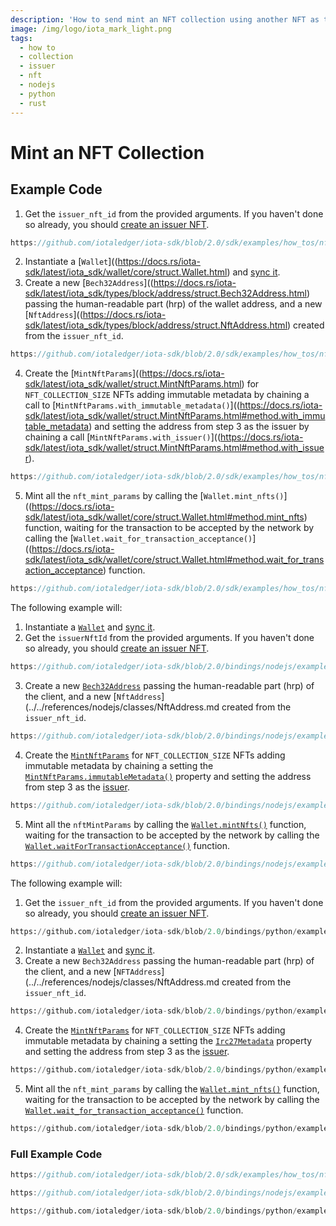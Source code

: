 ```yaml
---
description: 'How to send mint an NFT collection using another NFT as the Issuer'
image: /img/logo/iota_mark_light.png
tags:
  - how to
  - collection
  - issuer
  - nft
  - nodejs
  - python
  - rust
---
```


# Mint an NFT Collection

## Example Code

<Tabs groupId="language" queryString>
<TabItem value="rust" label="Rust">

1. Get the `issuer_nft_id` from the provided arguments. If you haven't done so already, you should [create an issuer NFT](mint-issuer-nft.mdx).

<div className={'hide-code-block-extras'}>

```rust reference
https://github.com/iotaledger/iota-sdk/blob/2.0/sdk/examples/how_tos/nft_collection/01_mint_collection_nft.rs#L44-L47
```

</div>

2. Instantiate a [`Wallet`]((https://docs.rs/iota-sdk/latest/iota_sdk/wallet/core/struct.Wallet.html) and [sync it](../wallet/check-balance.mdx).
3. Create a new [`Bech32Address`]((https://docs.rs/iota-sdk/latest/iota_sdk/types/block/address/struct.Bech32Address.html)
    passing the human-readable part (hrp) of the wallet address, and a new [`NftAddress`]((https://docs.rs/iota-sdk/latest/iota_sdk/types/block/address/struct.NftAddress.html)
    created from the `issuer_nft_id`.

<div className={'hide-code-block-extras'}>

```rust reference
https://github.com/iotaledger/iota-sdk/blob/2.0/sdk/examples/how_tos/nft_collection/01_mint_collection_nft.rs#L62-L63
```

</div>

4. Create the [`MintNftParams`]((https://docs.rs/iota-sdk/latest/iota_sdk/wallet/struct.MintNftParams.html)
    for `NFT_COLLECTION_SIZE` NFTs adding immutable metadata by chaining a call to
    [`MintNftParams.with_immutable_metadata()`]((https://docs.rs/iota-sdk/latest/iota_sdk/wallet/struct.MintNftParams.html#method.with_immutable_metadata)
    and setting the address from step 3 as the issuer by chaining a call
    [`MintNftParams.with_issuer()`]((https://docs.rs/iota-sdk/latest/iota_sdk/wallet/struct.MintNftParams.html#method.with_issuer).

<div className={'hide-code-block-extras'}>

```rust reference
https://github.com/iotaledger/iota-sdk/blob/2.0/sdk/examples/how_tos/nft_collection/01_mint_collection_nft.rs#L66-L73
```

</div>

5. Mint all the `nft_mint_params` by calling the [`Wallet.mint_nfts()`]((https://docs.rs/iota-sdk/latest/iota_sdk/wallet/core/struct.Wallet.html#method.mint_nfts) function,
    waiting for the transaction to be accepted by the network by calling the [`Wallet.wait_for_transaction_acceptance()`]((https://docs.rs/iota-sdk/latest/iota_sdk/wallet/core/struct.Wallet.html#method.wait_for_transaction_acceptance) function.

<div className={'hide-code-block-extras'}>

```rust reference
https://github.com/iotaledger/iota-sdk/blob/2.0/sdk/examples/how_tos/nft_collection/01_mint_collection_nft.rs#L75-L87
```

</div>

</TabItem>
<TabItem value="typescript-node" label="Typescript (Node.js)">

The following example will:

1. Instantiate a [`Wallet`](../../references/nodejs/classes/Wallet.md) and [sync it](../wallet/check-balance.mdx).
2. Get the `issuerNftId` from the provided arguments. If you haven't done so already, you should [create an issuer NFT](mint-issuer-nft.mdx).

<div className={'hide-code-block-extras'}>

```typescript reference
https://github.com/iotaledger/iota-sdk/blob/2.0/bindings/nodejs/examples/how_tos/nft_collection/01_mint_collection_nft.ts#L55
```

</div>

3. Create a new [`Bech32Address`](../../references/nodejs/api_ref.md#bech32address)
    passing the human-readable part (hrp) of the client, and a new [`NftAddress`](../../references/nodejs/classes/NftAddress.md
    created from the `issuer_nft_id`.

<div className={'hide-code-block-extras'}>

```typescript reference
https://github.com/iotaledger/iota-sdk/blob/2.0/bindings/nodejs/examples/how_tos/nft_collection/01_mint_collection_nft.ts#L57-L62
```

</div>

4. Create the [`MintNftParams`](../../references/nodejs/interfaces/MintNftParams.md/)
    for `NFT_COLLECTION_SIZE` NFTs adding immutable metadata by chaining a setting the
    [`MintNftParams.immutableMetadata()`](../../references/nodejs/interfaces/MintNftParams.md/#immutablemetadata)
    property and setting the address from step 3 as the [issuer](../../references/nodejs/interfaces/MintNftParams.md/#issuer).

<div className={'hide-code-block-extras'}>

```typescript reference
https://github.com/iotaledger/iota-sdk/blob/2.0/bindings/nodejs/examples/how_tos/nft_collection/01_mint_collection_nft.ts#L66-L73
```

</div>

5. Mint all the `nftMintParams` by calling the [`Wallet.mintNfts()`](../../references/nodejs/classes/Wallet.md#mintnfts) function,
waiting for the transaction to be accepted by the network by calling the [`Wallet.waitForTransactionAcceptance()`](../../references/nodejs/classes/Wallet.md#waitfortransactionacceptance) function.

<div className={'hide-code-block-extras'}>

```typescript reference
https://github.com/iotaledger/iota-sdk/blob/2.0/bindings/nodejs/examples/how_tos/nft_collection/01_mint_collection_nft.ts#L74-L101
```

</div>

</TabItem>
<TabItem value="python" label="Python">

The following example will:
1. Get the `issuer_nft_id` from the provided arguments. If you haven't done so already, you should [create an issuer NFT](mint-issuer-nft.mdx).

<div className={'hide-code-block-extras'}>

```python reference
https://github.com/iotaledger/iota-sdk/blob/2.0/bindings/python/examples/how_tos/nft_collection/01_mint_collection_nft.py#L19
```

</div>

2. Instantiate a [`Wallet`](../../references/python/iota_sdk/wallet/wallet.md) and [sync it](../wallet/check-balance.mdx).
3. Create a new `Bech32Address` passing the human-readable part (hrp) of the client, and a new [`NFTAddress`](../../references/nodejs/classes/NftAddress.md
    created from the `issuer_nft_id`.

<div className={'hide-code-block-extras'}>

```python reference
https://github.com/iotaledger/iota-sdk/blob/2.0/bindings/python/examples/how_tos/nfts/send_nft.py#L20-L23
```

</div>

4. Create the [`MintNftParams`](../../references/python/iota_sdk/types/send_params.md#mintnftparams-objects)
    for `NFT_COLLECTION_SIZE` NFTs adding immutable metadata by chaining a setting the
    [`Irc27Metadata`](../../references/python/iota_sdk/types/irc_27.md)
    property and setting the address from step 3 as the [issuer](../../references/nodejs/interfaces/MintNftParams.md#issuer).

<div className={'hide-code-block-extras'}>

```python reference
https://github.com/iotaledger/iota-sdk/blob/2.0/bindings/python/examples/how_tos/nft_collection/01_mint_collection_nft.py#L35-L55
```

</div>

5. Mint all the `nft_mint_params` by calling the [`Wallet.mint_nfts()`](../../references/python/iota_sdk/wallet/wallet.md#mint_nfts) function,
waiting for the transaction to be accepted by the network by calling the [`Wallet.wait_for_transaction_acceptance()`](../../references/python/iota_sdk/wallet/wallet.md#wait_for_transaction_acceptance) function.

<div className={'hide-code-block-extras'}>

```python reference
https://github.com/iotaledger/iota-sdk/blob/2.0/bindings/python/examples/how_tos/nft_collection/01_mint_collection_nft.py#L57-L74
```

</div>
</TabItem>
</Tabs>

### Full Example Code

<Tabs groupId="language" queryString>
<TabItem value="rust" label="Rust">

```rust reference
https://github.com/iotaledger/iota-sdk/blob/2.0/sdk/examples/how_tos/nft_collection/01_mint_collection_nft.rs
```

</TabItem>
<TabItem value="typescript-node" label="Typescript (Node.js)">

```typescript reference
https://github.com/iotaledger/iota-sdk/blob/2.0/bindings/nodejs/examples/how_tos/nft_collection/01_mint_collection_nft.ts
```

</TabItem>
<TabItem value="python" label="Python">

```python reference
https://github.com/iotaledger/iota-sdk/blob/2.0/bindings/python/examples/how_tos/nft_collection/01_mint_collection_nft.py
```

</TabItem>
</Tabs>
